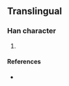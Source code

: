 {{character info/new}}
==Translingual==

===Han character===
{{Han char|rn=9|rad=人|as=17|sn=19|four=|canj=OIOP|ids=⿸广⿱⿰亻隹心}}

# {{defn|Han|sort=人17}}

====References====
* {{Han ref|kx=0121.291|dkj=|dj=|hdz=|uh=34A3|ud=13475|bh=|bd=}}